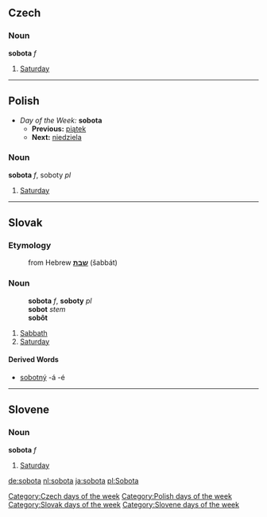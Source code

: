 == Czech ==
===Noun===
'''sobota''' ''f''

# [[Saturday]]

----

==Polish==
*''Day of the Week:'' '''sobota'''
**'''Previous:''' [[piątek]]
**'''Next:''' [[niedziela]]

===Noun===
'''sobota''' ''f'', soboty ''pl''

# [[Saturday]]

----

==Slovak==
===Etymology===
:from Hebrew '''[[שבת]]''' (šabbát)
===Noun===
:'''sobota''' ''f'', '''soboty''' ''pl''
:'''sobot''' ''stem''
:'''sobôt''' ''{{genpl}}''
:{{decpat}} {{zena}}
# [[Sabbath]]
# [[Saturday]]
====Derived Words====
* [[sobotný]] -á -é

----

==Slovene==
=== Noun ===
'''sobota''' ''f''

# [[Saturday]]


[[Category:Czech days of the week]]
[[Category:Polish days of the week]]
[[Category:Slovak days of the week]]
[[Category:Slovene days of the week]]

[[de:sobota]]
[[nl:sobota]]
[[ja:sobota]]
[[pl:Sobota]]